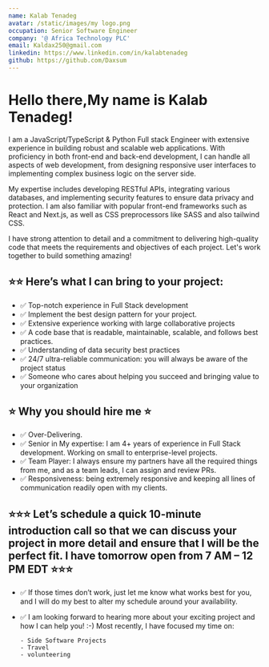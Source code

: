 ```yaml
---
name: Kalab Tenadeg
avatar: /static/images/my logo.png
occupation: Senior Software Engineer
company: '@ Africa Technology PLC'
email: Kaldax250@gmail.com
linkedin: https://www.linkedin.com/in/kalabtenadeg
github: https://github.com/Daxsum
---
```


# Hello there,My name is Kalab Tenadeg!

I am a JavaScript/TypeScript & Python Full stack Engineer with extensive experience in building robust and scalable web applications. With proficiency in both front-end and back-end development, I can handle all aspects of web development, from designing responsive user interfaces to implementing complex business logic on the server side.

My expertise includes developing RESTful APIs, integrating various databases, and implementing security features to ensure data privacy and protection. I am also familiar with popular front-end frameworks such as React and Next.js, as well as CSS preprocessors like SASS and also tailwind CSS.

I have strong attention to detail and a commitment to delivering high-quality code that meets the requirements and objectives of each project. Let's work together to build something amazing!

## ⭐⭐ Here’s what I can bring to your project:

- ✅ Top-notch experience in Full Stack development
- ✅ Implement the best design pattern for your project.
- ✅ Extensive experience working with large collaborative projects
- ✅ A code base that is readable, maintainable, scalable, and follows best practices.
- ✅ Understanding of data security best practices
- ✅ 24/7 ultra-reliable communication: you will always be aware of the project status
- ✅ Someone who cares about helping you succeed and bringing value to your organization

## ⭐ Why you should hire me ⭐

- ✅ Over-Delivering.
- ✅ Senior in My expertise: I am 4+ years of experience in Full Stack development. Working on small to enterprise-level projects.
- ✅ Team Player: I always ensure my partners have all the required things from me, and as a team leads, I can assign and review PRs.
- ✅ Responsiveness: being extremely responsive and keeping all lines of communication readily open with my clients.

## ⭐⭐⭐ Let’s schedule a quick 10-minute introduction call so that we can discuss your project in more detail and ensure that I will be the perfect fit. I have tomorrow open from 7 AM – 12 PM EDT ⭐⭐⭐

- ✅ If those times don’t work, just let me know what works best for you, and I will do my best to alter my schedule around your availability.

- ✅ I am looking forward to hearing more about your exciting project and how I can help you! :-)
  Most recently, I have focused my time on:

      - Side Software Projects
      - Travel
      - volunteering
